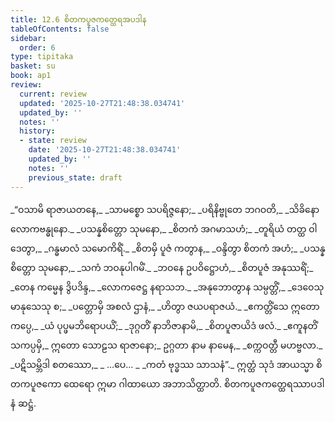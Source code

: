 ```yaml
---
title: 12.6 စိတကပူဇကတ္ထေရအပဒါန
tableOfContents: false
sidebar:
  order: 6
type: tipitaka
basket: su
book: ap1
review:
  current: review
  updated: '2025-10-27T21:48:38.034741'
  updated_by: ''
  notes: ''
  history:
  - state: review
    date: '2025-10-27T21:48:38.034741'
    updated_by: ''
    notes: ''
    previous_state: draft
---
```



<ReviewStatus review={frontmatter.review} showDetails={true} />

<HypothesisAnnotation frontmatter={frontmatter} />

<DynamicBreadcrumb />

<Division number="49" book="ap1" e="ch" v="20" p="165">

<Paragraph number="1999" type="verses" book="ap1">
_“ဝသာမိ ရာဇာယတနေ,_  
_သာမစ္စော သပရိဇ္ဇနော;_  
_ပရိနိဗ္ဗုတေ ဘဂဝတိ,_  
_သိခိနော လောကဗန္ဓုနော._  

</Paragraph>

</Division>
<Division number="50" book="ap1" e="ch" v="20" p="165">

<Paragraph number="2000" type="verses" book="ap1">
_ပသန္နစိတ္တော သုမနော,_  
_စိတကံ အဂမာသဟံ;_  
_တူရိယံ တတ္ထ ဝါဒေတွာ,_  
_ဂန္ဓမာလံ သမောကိရိံ._  

</Paragraph>

</Division>
<Division number="51" book="ap1" e="ch" v="20" p="165">

<Paragraph number="2001" type="verses" book="ap1">
_စိတမှိ ပူဇံ ကတွာန,_  
_ဝန္ဒိတွာ စိတကံ အဟံ;_  
_ပသန္နစိတ္တော သုမနော,_  
_သကံ ဘဝနုပါဂမိံ._  

</Paragraph>

</Division>
<Division number="52" book="ap1" e="ch" v="20" p="165">

<Paragraph number="2002" type="verses" book="ap1">
_ဘဝနေ ဥပဝိဋ္ဌောဟံ,_  
_စိတပူဇံ အနုဿရိံ;_  
_တေန ကမ္မေန ဒွိပဒိန္ဒ,_  
_လောကဇေဋ္ဌ နရာသဘ._  

</Paragraph>

</Division>
<Division number="53" book="ap1" e="ch" v="20" p="165">

<Paragraph number="2003" type="verses" book="ap1">
_အနုဘောတွာန သမ္ပတ္တိံ,_  
_ဒေဝေသု မာနုသေသု စ;_  
_ပတ္တောမှိ အစလံ ဌာနံ,_  
_ဟိတွာ ဇယပရာဇယံ._  

</Paragraph>

</Division>
<Division number="54" book="ap1" e="ch" v="20" p="166">

<Paragraph number="2004" type="verses" book="ap1">
_ဧကတ္တိံသေ ဣတော ကပ္ပေ,_  
_ယံ ပုပ္ဖမဘိရောပယိံ;_  
_ဒုဂ္ဂတိံ နာဘိဇာနာမိ,_  
_စိတပူဇာယိဒံ ဖလံ._  

</Paragraph>

</Division>
<Division number="55" book="ap1" e="ch" v="20" p="166">

<Paragraph number="2005" book="ap1">
_ဧကူနတိံသကပ္ပမှိ,_  
ဣတော သောဠသ ရာဇာနော;_  
ဥဂ္ဂတာ နာမ နာမေန,_  
_စက္ကဝတ္တီ မဟဗ္ဗလာ._  

</Paragraph>

</Division>
<Division number="56" book="ap1" e="ch" v="20" p="166">

<Paragraph number="2006" type="verses" book="ap1">
_ပဋိသမ္ဘိဒါ စတဿော,_  
_ …ပေ… _  
_ကတံ ဗုဒ္ဓဿ သာသနံ”._  

</Paragraph>

<Paragraph number="2007" book="ap1">
ဣတ္ထံ သုဒံ အာယသ္မာ စိတကပူဇကော ထေရော ဣမာ ဂါထာယော အဘာသိတ္ထာတိ.

</Paragraph>
</Division>

<Paragraph number="2008" type="center" book="ap1">
စိတကပူဇကတ္ထေရဿာပဒါနံ ဆဋ္ဌံ.
</Paragraph>